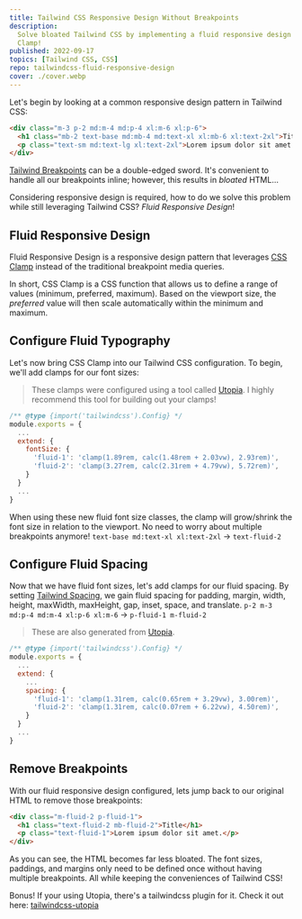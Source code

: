 ```yaml
---
title: Tailwind CSS Responsive Design Without Breakpoints
description:
  Solve bloated Tailwind CSS by implementing a fluid responsive design system via the power of CSS
  Clamp!
published: 2022-09-17
topics: [Tailwind CSS, CSS]
repo: tailwindcss-fluid-responsive-design
cover: ./cover.webp
---
```


Let's begin by looking at a common responsive design pattern in Tailwind CSS:

```html
<div class="m-3 p-2 md:m-4 md:p-4 xl:m-6 xl:p-6">
  <h1 class="mb-2 text-base md:mb-4 md:text-xl xl:mb-6 xl:text-2xl">Title</h1>
  <p class="text-sm md:text-lg xl:text-2xl">Lorem ipsum dolor sit amet.</p>
</div>
```

[Tailwind Breakpoints][tailwind-responsive-design] can be a double-edged sword. It's convenient to
handle all our breakpoints inline; however, this results in _bloated_ HTML...

Considering responsive design is required, how to do we solve this problem while still leveraging
Tailwind CSS? _Fluid Responsive Design_!

## Fluid Responsive Design

Fluid Responsive Design is a responsive design pattern that leverages [CSS Clamp][css-clamp] instead
of the traditional breakpoint media queries.

In short, CSS Clamp is a CSS function that allows us to define a range of values (minimum,
preferred, maximum). Based on the viewport size, the _preferred_ value will then scale automatically
within the minimum and maximum.

## Configure Fluid Typography

Let's now bring CSS Clamp into our Tailwind CSS configuration. To begin, we'll add clamps for our
font sizes:

> These clamps were configured using a tool called [Utopia][utopia-fonts]. I highly recommend this
> tool for building out your clamps!

```js title="tailwind.config.js"
/** @type {import('tailwindcss').Config} */
module.exports = {
  ...
  extend: {
    fontSize: {
      'fluid-1': 'clamp(1.89rem, calc(1.48rem + 2.03vw), 2.93rem)',
      'fluid-2': 'clamp(3.27rem, calc(2.31rem + 4.79vw), 5.72rem)',
    }
  }
  ...
}
```

When using these new fluid font size classes, the clamp will grow/shrink the font size in relation
to the viewport. No need to worry about multiple breakpoints anymore!
`text-base md:text-xl xl:text-2xl` → `text-fluid-2`

## Configure Fluid Spacing

Now that we have fluid font sizes, let's add clamps for our fluid spacing. By setting [Tailwind
Spacing][tailwind-spacing], we gain fluid spacing for padding, margin, width, height, maxWidth,
maxHeight, gap, inset, space, and translate. `p-2 m-3 md:p-4 md:m-4 xl:p-6 xl:m-6` →
`p-fluid-1 m-fluid-2`

> These are also generated from [Utopia][utopia-spacing].

```js title="tailwind.config.js"
/** @type {import('tailwindcss').Config} */
module.exports = {
  ...
  extend: {
    ...
    spacing: {
      'fluid-1': 'clamp(1.31rem, calc(0.65rem + 3.29vw), 3.00rem)',
      'fluid-2': 'clamp(1.31rem, calc(0.07rem + 6.22vw), 4.50rem)',
    }
  }
  ...
}
```

## Remove Breakpoints

With our fluid responsive design configured, lets jump back to our original HTML to remove those
breakpoints:

```html
<div class="m-fluid-2 p-fluid-1">
  <h1 class="text-fluid-2 mb-fluid-2">Title</h1>
  <p class="text-fluid-1">Lorem ipsum dolor sit amet.</p>
</div>
```

As you can see, the HTML becomes far less bloated. The font sizes, paddings, and margins only need
to be defined once without having multiple breakpoints. All while keeping the conveniences of
Tailwind CSS!

Bonus! If your using Utopia, there's a tailwindcss plugin for it. Check it out here:
[tailwindcss-utopia][tailwindcss-utopia]

[tailwind-responsive-design]: https://tailwindcss.com/docs/responsive-design
[css-clamp]: https://developer.mozilla.org/en-US/docs/Web/CSS/clamp
[utopia-fonts]: https://utopia.fyi/type/calculator
[utopia-spacing]: https://utopia.fyi/space/calculator
[tailwind-spacing]: https://tailwindcss.com/docs/customizing-spacing
[tailwindcss-utopia]: https://github.com/cwsdigital/tailwind-utopia
